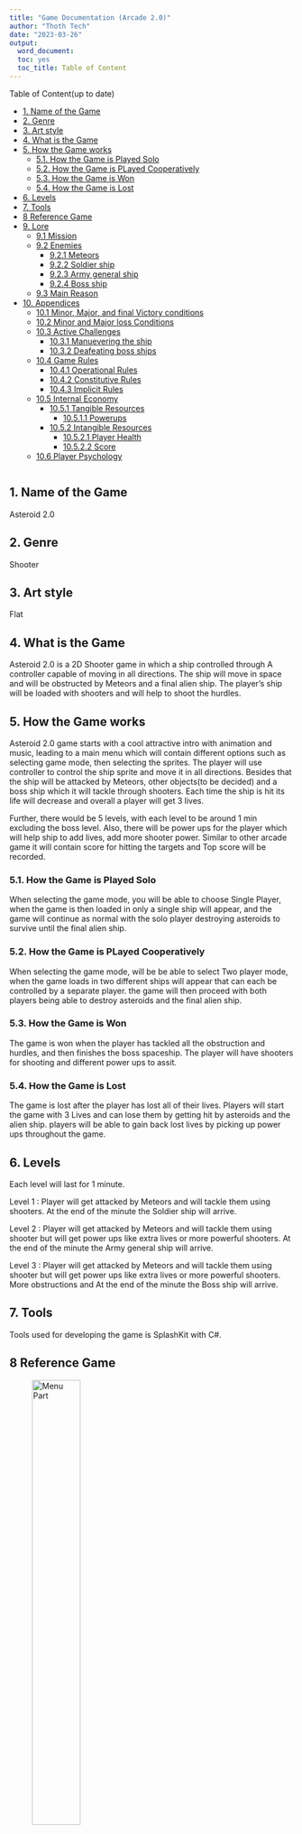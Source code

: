 ---
title: "Game Documentation (Arcade 2.0)"
author: "Thoth Tech"
date: "2023-03-26"
output: 
  word_document:
  toc: yes
  toc_title: Table of Content
---



Table of Content(up to date)

- [1. Name of the Game](#1-name-of-the-game)
- [2. Genre](#2-genre)
- [3. Art style](#3-art-style)
- [4. What is the Game](#4-what-is-the-game)
- [5. How the Game works](#5-how-the-game-works)
  - [5.1. How the Game is Played Solo](#51-how-the-game-is-played-solo)
  - [5.2. How the Game is PLayed Cooperatively](#52-how-the-game-is-played-cooperatively)
  - [5.3. How the Game is Won](#53-how-the-game-is-won)
  - [5.4. How the Game is Lost](#54-how-the-game-is-lost)
- [6. Levels](#6-levels)
- [7. Tools](#7-tools)
- [8 Reference Game](#8-reference-game)
- [9. Lore](#9-lore)
  - [9.1 Mission](#91-mission)
  - [9.2 Enemies](#92-enemies)
    - [9.2.1  Meteors](#921--meteors)
    - [9.2.2 Soldier ship](#922-soldier-ship)
    - [9.2.3 Army general ship](#923-army-general-ship)
    - [9.2.4 Boss ship](#924-boss-ship)
  - [9.3 Main Reason](#93-main-reason)
- [10. Appendices](#10-appendices)
  - [10.1 Minor, Major, and final Victory conditions](#101-minor-major-and-final-victory-conditions)
  - [10.2 Minor and Major loss Conditions](#102-minor-and-major-loss-conditions)
  - [10.3 Active Challenges](#103-active-challenges)
    - [10.3.1 Manuevering the ship](#1031-manuevering-the-ship)
    - [10.3.2 Deafeating boss ships](#1032-deafeating-boss-ships)
  - [10.4 Game Rules](#104-game-rules)
    - [10.4.1 Operational Rules](#1041-operational-rules)
    - [10.4.2 Constitutive Rules](#1041-constitutive-rules)
    - [10.4.3 Implicit Rules](#1041-implicit-rules)
  - [10.5 Internal Economy](#105-internal-economy)
    - [10.5.1 Tangible Resources](#1051-tangible-resources)
      - [10.5.1.1 Powerups](#10511-powerups)
    - [10.5.2 Intangible Resources](#1052-intangible-resources)
      - [10.5.2.1 Player Health](#10521-player-health)
      - [10.5.2.2 Score](#10522-score)
  - [10.6 Player Psychology](#106-player-psychology)




```{r}
```

## 1. Name of the Game
Asteroid 2.0


## 2. Genre
Shooter


## 3. Art style
Flat


## 4. What is the Game
Asteroid 2.0 is a 2D Shooter game in which a ship controlled through A controller capable of moving in all directions. The ship will move in space and will be obstructed by Meteors and a final alien ship. The player's ship will be loaded with shooters and will help to shoot the hurdles.  


## 5. How the Game works
Asteroid 2.0 game starts with a cool attractive intro with animation and music, leading to a main menu which will contain different options such as selecting game mode, then selecting the sprites. The player will use controller to control the ship sprite and move it in all directions. Besides that the ship will be attacked by Meteors, other objects(to be decided) and a boss ship which it will tackle through shooters. Each time the ship is hit its life will decrease and overall a player will get 3 lives. 

Further, there would be 5 levels, with each level to be around 1 min excluding the boss level. Also, there will be power ups for the player which will help ship to add lives, add more shooter power. Similar to other arcade game it will contain score for hitting the targets and Top score will be recorded. 


### 5.1. How the Game is Played Solo
When selecting the game mode, you will be able to choose Single Player, when the game is then loaded in only a single ship will appear, and the game will continue as normal with the solo player destroying asteroids to survive until the final alien ship.


### 5.2. How the Game is PLayed Cooperatively
When selecting the game mode, will be be able to select Two player mode, when the game loads in two different ships will appear that can each be controlled by a separate player. the game will then proceed with both players being able to destroy asteroids and the final alien ship.


### 5.3. How the Game is Won
The game is won when the player has tackled all the obstruction and hurdles, and then finishes the boss spaceship. The player will have shooters for shooting and different power ups to assit. 


### 5.4. How the Game is Lost
The game is lost after the player has lost all of their lives. Players will start the game with 3 Lives and can lose them by getting hit by asteroids and the alien ship. players will be able to gain back lost lives by picking up power ups throughout the game. 

## 6. Levels 
Each level will last for 1 minute. 

Level 1 : Player will get attacked by Meteors and will tackle them using shooters. At the end of the minute the Soldier ship will arrive.

Level 2 : Player will get attacked by Meteors and will tackle them using shooter but will get power ups like extra lives or more powerful shooters. At the end of the minute the Army general ship will arrive.

Level 3 : Player will get attacked by Meteors and will tackle them using shooter but will get power ups like extra lives or more powerful shooters. More obstructions and At the end of the minute the Boss ship will arrive.


## 7. Tools 
Tools used for developing the game is SplashKit with C#. 

## 8 Reference Game

![Menu Part](/images/img1.png){width="45%"}


![Player Selection](/images/img2.png){width="45%"}


![Multi-PLayer PLay](/images/img3.png){width="45%"}


![Visual of Game 1](/images/img4.png){width="45%"}


![Visual of Game 2](/images/img5.png){width="45%"}


![Visual of Game 3](/images/img6.png){width="45%"}


![Visual of Game 4](/images/img7.png){width="45%"}

## 9. Lore

### 9.1 Mission
A planet named SplashKit was attacked by Aliens 👾 and they captured a few people from the planet. To rescue them from the aliens a highly trained astronaut is sent into space. But while travlling to the Main Boss Spaceship, he encounters different enemies on his journey. Your mission is to help astronaut reach his destination and defeat all enemies. You have to kill all the enemies in way, tackle all hurdles and finally after defeating the boss ship you will finally save all the people. 

### 9.2 Enemies
In the journey to save people, you will encounter three enemies.

#### 9.2.1  Meteors
In he journey, you will be hit by random floating meteors in the space. you have to hit them with your shooters before they hit your ship.  

#### 9.2.2 Soldier ship
This ship will arrive at end of level 1 and it will be the weakest among the three ships you encounter. In the beginning of the journey you will first encounter soldier ship which will be fairly weak and easy to destroy. It will shoot at you and you have to shoot at it to win the level. 

#### 9.2.3 Army general ship 
This ship will arrive at end of level 2 and it will be stronger than the Soldier ship. In the middle of the journey you will encounter the army general ship which will be stronger and may be bit more difficult to destroy than the soldier ship. It will shoot at you and you have to shoot at it to win level. 

#### 9.2.4 Boss ship 
This ship will arrive at end of level 3 and it will be the strongest amongst the three ships you encounter. at the end of the journey you will encounter the Boss ship which will be the strongest and will be difficult to destroy. It will shoot at you and you have to shoot at it to win and after defeating the boss ship you will have successfully rescued the captured people..

### 9.3 Main Reason
The Scientist of SplashKit planet have invented a potion of immortallity and to gain the potion Alien attacked the planet and captured them. 

## 10. Appendices

### 10.1 Minor, Major, and final Victory conditions
Minor: Minor victories include players surviving the waves of asteroids thrown at them so their overall score will increase, And destroying said asteroids is also a minor victory.
Major: Major victories are deafeating the boss at the end of each level so the player gets to continue onto more difficult challenges
Final: the Final victory condition is defeating the Final boss and completing the game, potentially with a new high score.

### 10.2 Minor and Major loss Conditions
Minor: the minor loss condition is taking any damage as this pushes you closer towards running out of lives and increases the pressure of the game.
Major: the major loss condition is running out of lives, as this causes a game over and the player will have to try again from the beginning.

### 10.3 Active Challenges

#### 10.3.1 Manuevering the ship
What the PLayer does: the player controls the ship by rotating left and right, moving forwards and backwards, and shooting. using these controls the player must shoot at and avoid enemies. What is shown to the player: the player is first shown the ship they control, they get to see it moving and see the projectiles as they shoot. they will then be shown the asteroids and alien ships they must avoid and destroy. What validates the players actions: over time as the player survives longer they will gain more points, also for destroying asteroids and alien ships they will collect even more points totalling up to a potential high score.

#### 10.3.2 Deafeating boss ships
what the player does: the player must shoot at the boss ships until they have taken enough damage to be destroyed. what is shown to the player: whenver the player hits the boss ship a small animation is played to let the player know they are acheiving something, an animation will also be shown when the ship is finally destroyed. What validates the players actions: when boss ships are defeated the player will recieve a lot of points and will move onto the next level of the game, when the final boss ship is destroyed the player will have beaten the game.

### 10.4 Game Rules

#### 10.4.1 Operational Rules
Dodging Enemies: The player must manuever the ship so that they are not hit by any asteroids or attacks from the boss ships, failing to do so will cause the player to lose a life and eventually a game over. this is a global rule which impacts the current game that is being played, meaning this rule has no effect on the game after a game over.
Collecting Power-ups: the player can collect power-ups that spawn, these power-ups may restore lost lives or make their shooters more powerful. this is a global rule that affects the current game being played.

#### 10.4.2 Constitutive Rules
Destroying enemies: The player can use their shooters to destroy asteroids and boss ships that appear, the asteroids can be dodged but the boss ships must be destroyed to progress to the next level, this will challenge the player into balancing controlling the ship so they dont lose lives, while also giving them oppurtunities to do damage so tehy can progress in the game. this is a global rule.

#### 10.4.3 Inplicit Rules
Getting high scores: As the player plays through the game they will gain points, these points have no affect on the gameplay but the high scores will be recorded in the game. players can earn points through surviving over time and destroying enemies. this rule impacts on the all games of asteroids as the high score is recorded and set as a goal for all players to beat.

### 10.5 Internal Economy

#### 10.5.1 Tangible Resources

##### 10.5.1.1 Powerups
What value Does It Have: Powerups help the player progress through the game and the rate they drop may vary depending on the game state the player is in.
How Is It Exchanged In The Game: As asteroids and boss ships are destroyed they may drop powerups for the player, if the player has previously lost health then these powerups are more likely to restore the players lost health, where if the player has almost full to full health then these drops are more likely to power up the players ship with upgrades.
Negative Feedback Mechanism: Powerups will only drop if the player is actively destroying asteroids, as the game can be played by just dodging instead of destroying the asteroids, the player must actively destroy asteroids for the chance to get any powerups.
Positive Feedback Mechanism: Better powerups are more likely to drop if the player is successfully not taking any damage and playing the game better, while if the player takes damage the powerups will try and get them back into a healthier state in the game.
Random Elements: Some powerups amy end up not being entirely usefull to the player, such as their still being a chance for health to drop while the player is at full health.

#### 10.5.2 Intangible Resources

##### 10.5.2.1 Player Health
What value Does It Have: PLayer health shows how many times the player can still be hit before a game over, the health value of a player also has an effect on the drop rates of different powerups.
How Is It Exchanged In The Game: 1 health is lost whenever the player takes damage form an asteroid or enemy ship, if the player health reduces to zero it results in a game over. Health points can be regained by picking up health drops from enemies.
Negative Feedback Mechanism: More powerups will be replaced with health drops if the player is not at full health.
Positive Feedback Mechanism: Health drops will despawn after a little while if not collected.
Random Elements: the health drops to refill lost health are dopped randomly form enemy kills so there is never a guarantee that you will recieve a drop when you need one.

##### 10.5.2.2 Score
What value Does It Have: Score is a display letting the player know if they have been doing well over the course of the game.
How Is It Exchanged In The Game: Score is gained overtime, so the longer a player survives the more score they will acheive. score can also be gained from destroying asteroids and enemy ships.
Negative Feedback Mechanism: score can only be gained as fast as enemies spawn in, so score will rise quicker in later game stages when more enmies spawn at a time.
Positive Feedback Mechanism: score naturally goes up as time progresses in the game so as talemate is never a possibility with score.
Random Elements: the rate and way enemies spawn is random so the amount of score that can be gained form defeating enemies each game will vary slightly.

### 10.6 Player Psychology

#### 10.6.1 Goals and Strategies

##### 10.6.1.1 PLayers Must Deafeat the Boss Of the Level
Psychological Strategy: Classical Conditioning
How the game design employs this mechanism: The boss of each level must be defeated so that the player can move onto the next level and progress further into the game. The Game will not progress until the boss is defeated.
How this mechanism acheives the goal: Players will associate the boss as being a roadblock that is stopping them from getting to the end of the game, as well as identifying the boss as something that they cannot simply dodge like they do the asteroids.

##### 10.6.1.2 Players Can Play For High Scores
Psychological Strategy: Flow Theory
How the game design employs this mechanism: As players get better by playing the game more they will keep wanting to create new high scores to show off their skill in the game, going for high scores will allow players to get easilt comfortable and acheive a flow state where they start to internalize the game and mechanics.
How this mechanism acheives the goal: Everytime the player acheives a new high score they will associate how well they did in that run with being their current skill ceiling, pushing them to want to raise it to acheive even higher scores.

##### 10.6.1.3 Players Can Collect Powerups
Psychological Strategy: Classical Conditioning
How the game design employs this mechanism: Players understand that running out of lives will cause a game over and they will have to start again from the beginning of the game, so collecting powerups and extra lives will help to prevent this.
How this mechanism acheives the goal: players will associate the boosts that they get from powerups to being able to more effectively and easily get through levels of the game. And collecting extra lives will also allow them to go further into the game.

##### 10.6.1.4 Duo Players Must Work Together
Psychological Strategy: Bartle's Character Theory
How the game design employs this mechanism: When played in duo mode, Players will be able to work together to increase the efficiency at which they deal with obstacles present in the game, allowing for relationship growth and cooperation.
How this mechanism acheives the goal: Players will associate needing each other to play as well as they can, if both players can stay alive they will be able to more effectively progress through the game.
